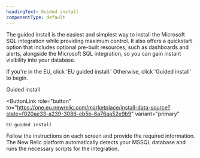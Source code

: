 ```yaml
---
headingText: Guided install
componentType: default
---
```



The guided install is the easiest and simplest way to install the Microsoft SQL integration while providing maximum control. It also offers a quickstart option that includes optional pre-built resources, such as dashboards and alerts, alongside the Microsoft SQL integration, so you can gain instant visibility into your database.

If you're in the EU, click 'EU guided install.' Otherwise, click 'Guided install' to begin.

<ButtonGroup>
  <ButtonLink
    role="button"
    to="https://one.newrelic.com/marketplace/install-data-source?state=fb04a177-c429-f327-5691-982d4fcfc06b"
    variant="primary"
  >
    Guided install
  </ButtonLink>

  <ButtonLink
    role="button"
    to="https://one.eu.newrelic.com/marketplace/install-data-source?state=f020ae33-a239-3086-eb5b-6a76aa52e9b9"
    variant="primary"
  >
    EU guided install
  </ButtonLink>
</ButtonGroup>

Follow the instructions on each screen and provide the required information. The New Relic platform automatically detects your MSSQL database and runs the necessary scripts for the integration.


